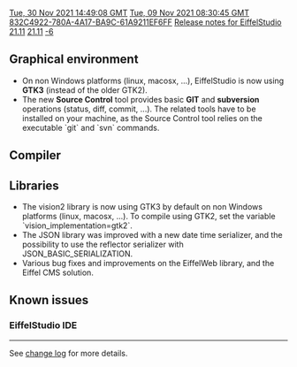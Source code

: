 [[Property:modification_date|Tue, 30 Nov 2021 14:49:08 GMT]]
[[Property:publication_date|Tue, 09 Nov 2021 08:30:45 GMT]]
[[Property:uuid|832C4922-780A-4A17-BA9C-61A9211EF6FF]]
[[Property:title|Release notes for EiffelStudio 21.11]]
[[Property:link_title|21.11]]
[[Property:weight|-6]]
==Graphical environment==
* On non Windows platforms (linux, macosx, ...), EiffelStudio is now using '''GTK3''' (instead of the older GTK2).
* The new '''Source Control''' tool provides basic '''GIT''' and '''subversion''' operations (status, diff, commit, ...). The related tools have to be installed on your machine, as the Source Control tool relies on the executable `git` and `svn` commands.

==Compiler==

==Libraries==
* The vision2 library is now using GTK3 by default on non Windows platforms (linux, macosx, ...). To compile using GTK2, set the variable `vision_implementation=gtk2`.
* The JSON library was improved with a new date time serializer, and the possibility to use the reflector serializer with JSON_BASIC_SERIALIZATION.
* Various bug fixes and improvements on the EiffelWeb library, and the Eiffel CMS solution.

==Known issues==
=== EiffelStudio IDE===

----

See [https://dev.eiffel.com/EiffelStudio_21.11_Releases change log] for more details.

